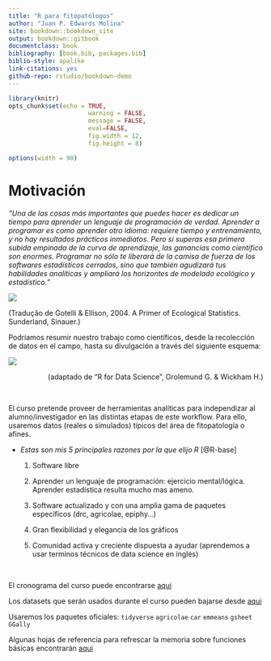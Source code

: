 ```yaml
--- 
title: "R para fitopatólogos"
author: "Juan P. Edwards Molina"
site: bookdown::bookdown_site
output: bookdown::gitbook
documentclass: book
bibliography: [book.bib, packages.bib]
biblio-style: apalike
link-citations: yes
github-repo: rstudio/bookdown-demo
---
```


```r
library(knitr)
opts_chunk$set(echo = TRUE, 
                      warning = FALSE, 
                      message = FALSE, 
                      eval=FALSE, 
                      fig.width = 12,
                      fig.height = 8)

options(width = 90)
```

# Motivación {-}

*"Una de las cosas más importantes que puedes hacer es dedicar un tiempo para aprender un lenguaje de programación de verdad. Aprender a programar es como aprender otro idioma: requiere tiempo y entrenamiento, y no hay resultados prácticos inmediatos. Pero si superas esa primera subida empinada de la curva de aprendizaje, las ganancias como científico son enormes. Programar no sólo te liberará de la camisa de fuerza de los softwares estadísticos cerrados, sino que también agudizará tus habilidades analíticas y ampliará los horizontes de modelado ecológico y estadístico.”*

![](fig/top.jpg) 


(Tradução de Gotelli & Ellison, 2004. A Primer of Ecological Statistics. Sunderland, Sinauer.)

Podríamos resumir nuestro trabajo como científicos, desde la recolección de datos en el campo, hasta su divulgación a través del siguiente esquema:

![](fig/workflow.jpg) 

<div style="text-align: right"> (adaptado de "R for Data Science", Grolemund G. & Wickham H.) </div>

</br>

El curso pretende proveer de herramientas analíticas para independizar al alumno/investigador en las distintas etapas de este workflow. Para ello, usaremos datos (reales o simulados) típicos del área de fitopatología o afines. 

<div class="boxed">

* *Estas son mis 5 principales razones por la que elijo R* [@R-base]

  1. Software libre

  2. Aprender un lenguaje de programación: ejercicio mental/lógica. Aprender estadística resulta mucho mas ameno.

  3. Software actualizado y con una amplia gama de paquetes específicos (drc, agricolae, epiphy…)

  4. Gran flexibilidad y elegancia de los gráficos

  5. Comunidad activa y creciente dispuesta a ayudar (aprendemos a usar terminos técnicos de data science en inglés)
</div>

</br>

El cronograma del curso puede encontrarse [aqui](https://docs.google.com/document/d/1POFS1mb5yP8gv7J5Mfyt-WPB-bA7Yu5rovnDbV8yWM4/edit?usp=sharing)

Los datasets que serán usados durante el curso pueden bajarse desde 
[aqui](https://github.com/juanchiem/R_Intro/tree/master/data)

Usaremos los paquetes oficiales: `tidyverse` `agricolae` `car` `emmeans` `gsheet` `GGally`

Algunas hojas de referencia para refrescar la memoria sobre funciones básicas encontrarán [aqui](https://github.com/juanchiem/R_Intro/tree/master/cheatsheets)

